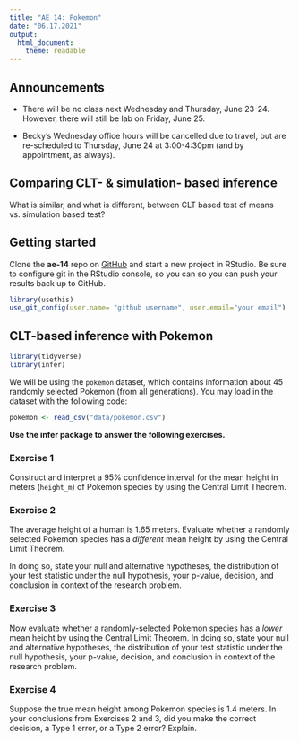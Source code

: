 ```yaml
---
title: "AE 14: Pokemon"
date: "06.17.2021"
output: 
  html_document:
    theme: readable
---
```


## Announcements 

- There will be no class next Wednesday and Thursday, June 23-24. However, there
will still be lab on Friday, June 25. 

- Becky's Wednesday office hours will be cancelled due to travel, but are re-scheduled to Thursday, June 24 at 3:00-4:30pm (and by appointment, as always).

## Comparing CLT- & simulation- based inference

What is similar, and what is different, between CLT based test of means vs. simulation based test?

## Getting started 

Clone the **ae-14** repo on [GitHub](https://github.com/sta199-summer2021) and start a new project in RStudio. Be sure to configure git in the RStudio console, so you can so you can push your results back up to GitHub.

```r
library(usethis)
use_git_config(user.name= "github username", user.email="your email")
```

## CLT-based inference with Pokemon

```r
library(tidyverse)
library(infer)
```

We will be using the `pokemon` dataset, which contains information about 45 randomly selected Pokemon (from all generations). You may load in the dataset with the following code: 

```r
pokemon <- read_csv("data/pokemon.csv")
```

**Use the infer package to answer the following exercises.**

### Exercise 1

Construct and interpret a 95% confidence interval for the mean height in meters (`height_m`) of Pokemon species by using the Central Limit Theorem. 

### Exercise 2

The average height of a human is 1.65 meters. Evaluate whether a randomly selected Pokemon species has a *different* mean height by using the Central Limit Theorem. 

In doing so, state your null and alternative hypotheses, the
distribution of your test statistic under the null hypothesis, your p-value, decision, and conclusion in context of the research problem.

### Exercise 3

Now evaluate whether a randomly-selected Pokemon species has a *lower* mean height by using the Central Limit Theorem. In doing so, state your null and alternative hypotheses, the distribution of your test statistic under the null hypothesis, your p-value, decision, and conclusion in context of the research problem.

### Exercise 4

Suppose the true mean height among Pokemon species is 1.4 meters. In your conclusions from Exercises 2 and 3, did you make the correct decision, a Type 1 error, or a Type 2 error? Explain.
